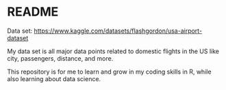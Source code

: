 # README

Data set: <https://www.kaggle.com/datasets/flashgordon/usa-airport-dataset>

My data set is all major data points related to domestic flights in the US like city, passengers, distance, and more.

This repository is for me to learn and grow in my coding skills in R, while also learning about data science.
